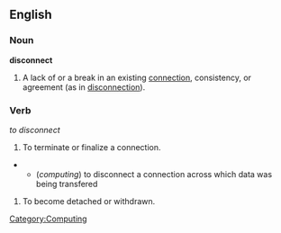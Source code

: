 == English ==

=== Noun ===
'''disconnect'''

# A lack of or a break in an existing [[connection]], consistency, or agreement (as in [[disconnection]]).

=== Verb ===
''to disconnect''

# To terminate or finalize a connection.
** (''computing'') to disconnect a connection across which data was being transfered
# To become detached or withdrawn.

[[Category:Computing]]